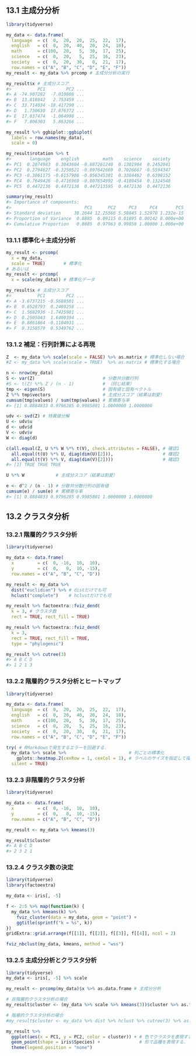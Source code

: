 ## 13.1 主成分分析

```r
library(tidyverse)

my_data <- data.frame(
  language  = c(  0,  20,  20,  25,  22,  17),
  english   = c(  0,  20,  40,  20,  24,  18),
  math      = c(100,  20,   5,  30,  17,  25),
  science   = c(  0,  20,   5,  25,  16,  23),
  society   = c(  0,  20,  30,   0,  21,  17),
  row.names = c("A", "B", "C", "D", "E", "F"))
my_result <- my_data %>% prcomp # 主成分分析の実行
```

```r
my_result$x # 主成分スコア
#>          PC1        PC2 ...
#> A -74.907282  -7.010808 ...
#> B  13.818842   2.753459 ...
#> C  33.714034 -18.417290 ...
#> D   1.730630  17.876372 ...
#> E  17.837474  -1.064998 ...
#> F   7.806303   5.863266 ...
```

```r
my_result %>% ggbiplot::ggbiplot(
  labels = row.names(my_data),
  scale = 0)
```

```r
my_result$rotation %>% t
#>       language    english         math    science    society
#> PC1  0.2074983  0.3043604 -0.887261240  0.1301984  0.2452041
#> PC2  0.2794627 -0.3250521 -0.097642669  0.7026667 -0.5594347
#> PC3 -0.3061175 -0.6157986 -0.056345381  0.3384462  0.6398152
#> PC4  0.7649426 -0.4716969 -0.007654992 -0.4180454  0.1324548
#> PC5  0.4472136  0.4472136  0.447213595  0.4472136  0.4472136
```

```r
summary(my_result)
#> Importance of components:
#>                            PC1      PC2     PC3     PC4       PC5
#> Standard deviation     38.2644 12.25566 5.58845 1.52970 1.232e-15
#> Proportion of Variance  0.8885  0.09115 0.01895 0.00142 0.000e+00
#> Cumulative Proportion   0.8885  0.97963 0.99858 1.00000 1.000e+00
```

### 13.1.1 標準化＋主成分分析

```r
my_result <- prcomp(
  x = my_data,
  scale = TRUE)       # 標準化
# あるいは
my_result <- prcomp(
  x = scale(my_data)) # 標準化データ

my_result$x # 主成分スコア
#>          PC1        PC2 ...
#> A -3.6737215 -0.5688501 ...
#> B  0.6528793  0.2469258 ...
#> C  1.5682936 -1.7425981 ...
#> D  0.2505043  1.6400394 ...
#> E  0.8861864 -0.1104931 ...
#> F  0.3158579  0.5349762 ...
```

### 13.1.2 補足：行列計算による再現

```r
Z  <- my_data %>% scale(scale = FALSE) %>% as.matrix # 標準化しない場合
#Z <- my_data %>% scale(scale = TRUE)  %>% as.matrix # 標準化する場合

n <- nrow(my_data)
S <- var(Z)                          # 分散共分散行列
#S <- t(Z) %*% Z / (n - 1)           # （同じ結果）
tmp <- eigen(S)                      # 固有値と固有ベクトル
Z %*% tmp$vectors                    # 主成分スコア（結果は割愛）
cumsum(tmp$values) / sum(tmp$values) # 累積寄与率
#> [1] 0.8884833 0.9796285 0.9985801 1.0000000 1.0000000
```

```r
udv <- svd(Z) # 特異値分解
U <- udv$u
d <- udv$d
V <- udv$v
W <- diag(d)

c(all.equal(Z, U %*% W %*% t(V), check.attributes = FALSE), # 確認1
  all.equal(t(U) %*% U, diag(dim(U)[2])),                   # 確認2
  all.equal(t(V) %*% V, diag(dim(V)[2])))                   # 確認3
#> [1] TRUE TRUE TRUE

U %*% W            # 主成分スコア（結果は割愛）

e <- d^2 / (n - 1) # 分散共分散行列の固有値
cumsum(e) / sum(e) # 累積寄与率
#> [1] 0.8884833 0.9796285 0.9985801 1.0000000 1.0000000
```


## 13.2 クラスタ分析

### 13.2.1 階層的クラスタ分析

```r
library(tidyverse)

my_data <- data.frame(
  x         = c(  0, -16,  10,  10),
  y         = c(  0,   0,  10, -15),
  row.names = c("A", "B", "C", "D"))

my_result <- my_data %>%
  dist("euclidian") %>% # distだけでも可
  hclust("complete")    # hclustだけでも可
```

```r
my_result %>% factoextra::fviz_dend(
  k = 3, # クラスタ数
  rect = TRUE, rect_fill = TRUE)
```

```r
my_result %>% factoextra::fviz_dend(
  k = 3,
  rect = TRUE, rect_fill = TRUE,
  type = "phylogenic")
```

```r
my_result %>% cutree(3)
#> A B C D
#> 1 2 1 3
```

### 13.2.2 階層的クラスタ分析とヒートマップ

```r
library(tidyverse)

my_data <- data.frame(
  language  = c(  0,  20,  20,  25,  22,  17),
  english   = c(  0,  20,  40,  20,  24,  18),
  math      = c(100,  20,   5,  30,  17,  25),
  science   = c(  0,  20,   5,  25,  16,  23),
  society   = c(  0,  20,  30,   0,  21,  17),
  row.names = c("A", "B", "C", "D", "E", "F"))

try( # RMarkdownで発生するエラーを回避する．
  my_data %>% scale %>%                        # 列ごとの標準化
    gplots::heatmap.2(cexRow = 1, cexCol = 1), # ラベルのサイズを指定して描画する．
  silent = TRUE)
```

### 13.2.3 非階層的クラスタ分析

```r
library(tidyverse)

my_data <- data.frame(
  x         = c(  0, -16,  10,  10),
  y         = c(  0,   0,  10, -15),
  row.names = c("A", "B", "C", "D"))

my_result <- my_data %>% kmeans(3)
```

```r
my_result$cluster
#> A B C D
#> 2 3 2 1
```

### 13.2.4 クラスタ数の決定

```r
library(tidyverse)
library(factoextra)

my_data <- iris[, -5]

f <- 2:5 %>% map(function(k) {
  my_data %>% kmeans(k) %>%
    fviz_cluster(data = my_data, geom = "point") +
    ggtitle(sprintf("k = %s", k))
})
gridExtra::grid.arrange(f[[1]], f[[2]], f[[3]], f[[4]], ncol = 2)
```

```r
fviz_nbclust(my_data, kmeans, method = "wss")
```

### 13.2.5 主成分分析とクラスタ分析

```r
library(tidyverse)
my_data <- iris[, -5] %>% scale

my_result <- prcomp(my_data)$x %>% as.data.frame # 主成分分析

# 非階層的クラスタ分析の場合
my_result$cluster <- (my_data %>% scale %>% kmeans(3))$cluster %>% as.factor

# 階層的クラスタ分析の場合
#my_result$cluster <- my_data %>% dist %>% hclust %>% cutree(3) %>% as.factor

my_result %>%
  ggplot(aes(x = PC1, y = PC2, color = cluster)) + # 色でクラスタを表現する．
  geom_point(shape = iris$Species) +               # 形で品種を表現する．
  theme(legend.position = "none")
```


